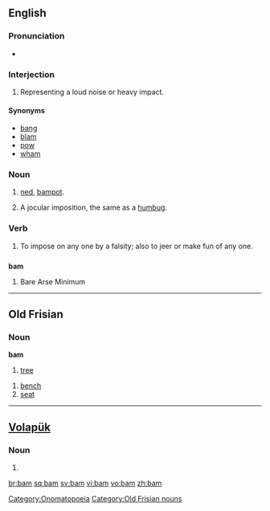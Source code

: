 {{also|-bam|BAM|ват}}
==English==

===Pronunciation===
* {{rhymes|æm}}

===Interjection===
{{en-intj}}

# Representing a loud noise or heavy impact.

====Synonyms====
* [[bang]]
* [[blam]]
* [[pow]]
* [[wham]]

===Noun===
{{en-noun}}

# {{context|Scottish English|slang}} [[ned]], [[bampot]].
# {{1811}} A jocular imposition, the same as a [[humbug]].

===Verb===
{{en-verb|bams|bamming|bammed|bammed}}

# {{1811}} To impose on any one by a falsity; also to jeer or make fun of any one.

==={{acronym}}===
'''bam'''

# Bare Arse Minimum

[[Category:Onomatopoeia]]

----

==Old Frisian==

===Noun===
'''bam'''

# [[tree]]

# [[bench]]
# [[seat]]

[[Category:Old Frisian nouns]]

----

==[[Volapük]]==

===Noun===
{{infl|vo|noun}}

# {{defn|Volapük}}

[[br:bam]]
[[sq:bam]]
[[sv:bam]]
[[vi:bam]]
[[vo:bam]]
[[zh:bam]]